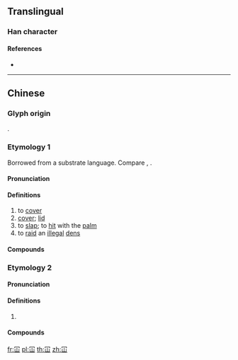 ==Translingual==

===Han character===
{{Han char|rn=14|rad=冖|as=03|sn=5|four=|canj=BU,XBU|ids=⿱冖山}}

====References====
* {{Han ref|kx=0130.161|hdz=10303.020|uh=519A|ud=20890}}

----

==Chinese==
{{zh-forms}}

===Glyph origin===
{{Han compound|冖|山|ls=ic|t1=cover|t2=mountain}}.

===Etymology 1===
Borrowed from a substrate language. Compare {{cog|za|goemj}}, {{m|za|goemq||to cover}}.

====Pronunciation====
{{zh-pron
|m=kǎn
|c=kam2
|c-t=kem2
|cat=v
}}

====Definitions====
{{zh-hanzi}} {{tcx|lang=zh|Cantonese}}

# to [[cover]]
# [[cover]]; [[lid]]
# to [[slap]]; to [[hit]] with the [[palm]]
# to [[raid]] an [[illegal]] [[dens]]

====Compounds====
{{zh-der|冚蓋|床冚|冚埋|冚波|冚檔|冚旗|冚國旗|冚住|臭屎密冚|冚被|冚賭|冚斗|天跌落嚟當被冚|車頭冚|天冧當被冚|兜巴冚|冚區旗|冚場|冚竇|禾稈冚珍珠}}

===Etymology 2===

====Pronunciation====
{{zh-pron
|m=
|c=ham6
|c-t=ham5
|cat=v
}}

====Definitions====
{{zh-hanzi}} {{tcx|lang=zh|Cantonese}}

# {{zh-alt-form|*咸|[[all]]; [[entire]]}}

====Compounds====
{{zh-der|冚唪唥|冚家|墟冚|冚啲}}

[[fr:冚]]
[[pl:冚]]
[[th:冚]]
[[zh:冚]]